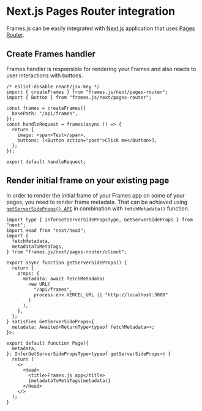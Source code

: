 # Next.js Pages Router integration

Frames.js can be easily integrated with [Next.js](https://nextjs.org) application that uses [Pages Router](https://nextjs.org/docs/pages).

## Create Frames handler

Frames handler is responsible for rendering your Frames and also reacts to user interactions with buttons.

```tsx [./pages/api/frames/index.tsx]
/* eslint-disable react/jsx-key */
import { createFrames } from "frames.js/next/pages-router";
import { Button } from "frames.js/next/pages-router";

const frames = createFrames({
  basePath: "/api/frames",
});
const handleRequest = frames(async () => {
  return {
    image: <span>Test</span>,
    buttons: [<Button action="post">Click me</Button>],
  };
});

export default handleRequest;
```

## Render initial frame on your existing page

In order to render the initial frame of your Frames app on some of your pages, you need to render frame metadata. That can be achieved using [`getServerSideProps() API`](https://nextjs.org/docs/pages/building-your-application/data-fetching/get-server-side-props) in combination with `fetchMetadata()` function.

```tsx [./pages/index.tsx]
import type { InferGetServerSidePropsType, GetServerSideProps } from "next";
import Head from "next/head";
import {
  fetchMetadata,
  metadataToMetaTags,
} from "frames.js/next/pages-router/client";

export async function getServerSideProps() {
  return {
    props: {
      metadata: await fetchMetadata(
        new URL(
          "/api/frames",
          process.env.VERCEL_URL || "http://localhost:3000"
        )
      ),
    },
  };
} satisfies GetServerSideProps<{
  metadata: Awaited<ReturnType<typeof fetchMetadata>>;
}>;

export default function Page({
  metadata,
}: InferGetServerSidePropsType<typeof getServerSideProps>) {
  return (
    <>
      <Head>
        <title>Frames.js app</title>
        {metadataToMetaTags(metadata)}
      </Head>
    </>
  );
}
```
